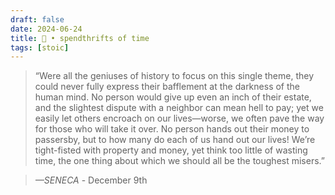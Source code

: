 ```yaml
---
draft: false 
date: 2024-06-24
title: 🗿 • spendthrifts of time
tags: [stoic]
---
```


>  “Were all the geniuses of history to focus on this single theme, they could never fully express their bafflement at the darkness of the human mind. No person would give up even an inch of their estate, and the slightest dispute with a neighbor can mean hell to pay; yet we easily let others encroach on our lives—worse, we often pave the way for those who will take it over. No person hands out their money to passersby, but to how many do each of us hand out our lives! We’re tight-fisted with property and money, yet think too little of wasting time, the one thing about which we should all be the toughest misers.”

> *—SENECA* - December 9th